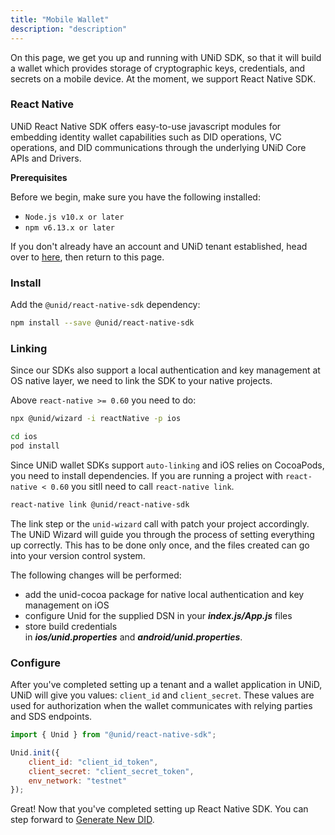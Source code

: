 ```yaml
---
title: "Mobile Wallet"
description: "description"
---
```


On this page, we get you up and running with UNiD SDK, so that it will build a wallet which provides storage of cryptographic keys, credentials, and secrets on a mobile device. At the moment, we support React Native SDK.

### React Native

UNiD React Native SDK offers easy-to-use javascript modules for embedding identity wallet capabilities such as DID operations, VC operations, and DID communications through the underlying UNiD Core APIs and Drivers.

**Prerequisites**

Before we begin, make sure you have the following installed:
- `Node.js v10.x or later`
- `npm v6.13.x or later`

If you don't already have an account and UNiD tenant established, head over to [here](https://docs.getunid.io), then return to this page.

### Install

Add the `@unid/react-native-sdk` dependency:
```bash
npm install --save @unid/react-native-sdk
```

### Linking

Since our SDKs also support a local authentication and key management at OS native layer, we need to link the SDK to your native projects.

Above `react-native >= 0.60` you need to do:

```bash
npx @unid/wizard -i reactNative -p ios

cd ios
pod install
```
Since UNiD wallet SDKs support `auto-linking` and iOS relies on CocoaPods, you need to install dependencies.
If you are running a project with `react-native < 0.60` you sitll need to call `react-native link`.

```bash
react-native link @unid/react-native-sdk
```
The link step or the `unid-wizard` call with patch your project accordingly.
The UNiD Wizard will guide you through the process of setting everything up correctly. This has to be done only once, and the files created can go into your version control system.

The following changes will be performed:

- add the unid-cocoa package for native local authentication and key management on iOS
- configure Unid for the supplied DSN in your ***index.js/App.js*** files
- store build credentials in ***ios/unid.properties*** and ***android/unid.properties***.


### Configure

After you've completed setting up a tenant and a wallet application in UNiD, UNiD will give you values: `client_id` and `client_secret`. These values are used for authorization when the wallet communicates with relying parties and SDS endpoints.

```js
import { Unid } from "@unid/react-native-sdk";

Unid.init({
    client_id: "client_id_token",
    client_secret: "client_secret_token",
    env_network: "testnet"
});
```

Great! Now that you've completed setting up React Native SDK. You can step forward to [Generate New DID](../wallet/1-did-operation).
